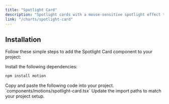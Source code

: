 ```yaml
---
title: "Spotlight Card"
description: "Spotlight cards with a mouse-sensitive spotlight effect that highlights the border of the div or section as you move your cursor"
link: "/charts/spotlight-card"
---
```


<ComponentPreview name="spotlight-card-demo" />

## Installation

Follow these simple steps to add the Spotlight Card component to your project:

<Steps>

<Step>
Install the following dependencies:
</Step>

```bash
npm install motion
```

<Step>
Copy and paste the following code into your project.
`components/motions/spotlight-card.tsx` 
</Step>

<CollapsibleSource name="spotlight-card" />

<Step>
     Update the import paths to match your project setup.
</Step>

</Steps>
